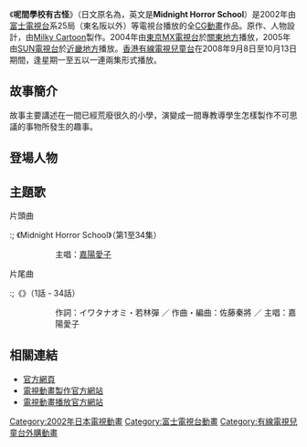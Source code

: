 {{Infobox animanga/Headerofja
|標題= 呢間學校有古怪
|圖像= 
|尺寸= 
|說明= 
|日文名稱= ミッドナイトホラースクール
|英文名稱= Midnight Horror School
|假名= 
|羅馬字= 
|類型= 
}}
{{Infobox animanga/name
|作品原名= {{lang|ja|ミッドナイトホラースクール}}
|官方譯名= 
|正式譯名= {{flagicon|Hong Kong}} 呢間學校有古怪
|常用譯名= 
}}
{{Infobox animanga/TVAnime
|標題= 
|原作= イワタナオミ
|導演= [[淺井幸信|淺井幸信]]、[[若林彈|若林彈]]
|企畫= 
|系列構成= 
|劇本= 
|人物設定= 
|動畫製作= 銀河卡通
|製作= [[製作委員會|呢間學校有古怪製作委員會]]
|播放電視台= {{flagicon|Japan}} [[富士電視台|富士電視台]]<br />{{flagicon|Hong Kong}} [[香港有線電視兒童台|有線兒童台]]
|其他電視台= 
|播放開始= 2003年10月
|播放結束= 2004年3月
|話數= 全26回
|其他= 
}}
{{Infobox animanga/Footerofja}}

《'''呢間學校有古怪'''》（日文原名為'''{{lang|ja|ミッドナイトホラースクール}}'''，英文是'''Midnight Horror School'''）是2002年由[[富士電視台|富士電視台]]系25局（東名阪以外）等電視台播放的全[[CG|CG]][[動畫|動畫]]作品。{{lang|ja|[[イワタナオミ|イワタナオミ]]}}原作、人物設計，由[[Milky_Cartoon|Milky Cartoon]]製作。2004年由[[東京MX電視台|東京MX電視台]]於[[關東地方|關東地方]]播放，2005年由[[SUN電視台|SUN電視台]]於[[近畿地方|近畿地方]]播放。[[香港|香港]][[有線電視|有線電視]][[香港有線電視兒童台|兒童台]]在2008年9月8日至10月13日期間，逢星期一至五以一連兩集形式播放。

==故事簡介==
故事主要講述在一間已經荒廢很久的小學，演變成一間專教導學生怎樣製作不可思議的事物所發生的趣事。

==登場人物==
; {{nihongo|托奇|ドッキー (Docky)}}
: {{配音2|JP|[[草尾毅|草尾毅]]|HK|[[陳廷軒_(配音員)|陳廷軒]]}}

; {{nihongo|小奇|ヒッキー (Hikky)}}
: {{配音2|JP|[[大津田裕美|大津田裕美]]|HK|[[莎拉|莎拉]]}}

; {{nihongo|妮迪|リディー (Liddy)}}
: {{配音2|JP|[[川上倫子|川上倫子]]|HK|[[吳梅|吳梅]]}}

; {{nihongo|比拉蓮|ピラニン (Piranin)}}
: {{配音2|JP|[[中山依里子|中山依里子]]|HK|[[姜麗儀|姜麗儀]]}}

; {{nihongo|史比蒙|スピモン (Spimon)}}
: {{配音2|JP|[[小櫻悅子|小櫻悅子]]|HK|[[張雪儀|張雪儀]]}}

; {{nihongo|校長|校長先生}}
: {{配音2|JP|[[西村知道|西村知道]]|HK|[[盧傑群|盧傑群]]}}

==主題歌==
; 片頭曲
:; 《Midnight Horror School》（第1至34集）
:: 主唱：[[嘉陽愛子|嘉陽愛子]]
:; 《{{nihongo|Happy Mystery|ハッピーミステリー}}》（第35至52集）
:: 作詞：東美津子 ／ 作曲、編曲：佐藤秦将 ／ 主唱：[[川上倫子|川上倫子]]
; 片尾曲
:;《{{lang|ja|ABCの子供達}}》（1話 - 34話）
:: 作詞：イワタナオミ・若林彈 ／ 作曲・編曲：佐藤秦將 ／ 主唱：嘉陽愛子
:;《{{lang|ja|ABCの子供たち}}》（35話 - 52話）
:: 作詞：イワタナオミ、若林彈 ／ 作曲・編曲：佐藤秦將 ／ 主唱：川上倫子

==相關連結==
* [https://web.archive.org/web/20081101203109/http://www.midnighthorrorschool.net/index.html 官方網頁]
* [https://web.archive.org/web/20041205115748/http://www.sunsuntv.co.jp/mhs/  電視動畫製作官方網站]
* [http://www.menkoi-tv.co.jp/program/mhs/ 電視動畫播放官方網站]{{Wayback|url=http://www.menkoi-tv.co.jp/program/mhs/ |date=20200924205323 }}

{{DEFAULTSORT:Middonaito Hora Sukuru}}
[[Category:2002年日本電視動畫|Category:2002年日本電視動畫]]
[[Category:富士電視台動畫|Category:富士電視台動畫]]
[[Category:有線電視兒童台外購動畫|Category:有線電視兒童台外購動畫]]